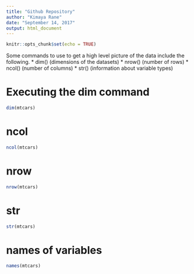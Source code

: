 ```yaml
---
title: "Github Repository"
author: "Kimaya Rane"
date: "September 14, 2017"
output: html_document
---
```


```r
knitr::opts_chunk$set(echo = TRUE)
```

Some commands to use to get a high level picture of the data include the following.
* dim() (dimensions of the datasets)
* nrow() (number of rows)
* ncol() (number of columns)
* str() (information about variable types)

# Executing the dim command

```r
dim(mtcars)
```

# ncol
```r
ncol(mtcars)
```


# nrow
```r
nrow(mtcars)
```


# str 
```r
str(mtcars)
```


# names of variables

```r
names(mtcars)
```




